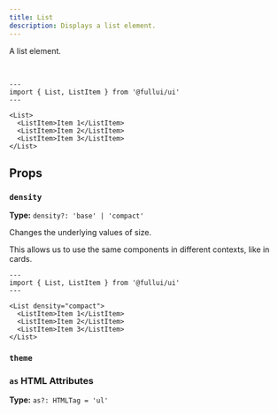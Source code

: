 ```yaml
---
title: List
description: Displays a list element.
---
```


A list element.

<br/>
  
```astro live
---
import { List, ListItem } from '@fullui/ui'
---

<List>
  <ListItem>Item 1</ListItem>
  <ListItem>Item 2</ListItem>
  <ListItem>Item 3</ListItem>
</List>
```

## Props
### `density`
**Type:** `density?: 'base' | 'compact'`

Changes the underlying values of size.

This allows us to use the same components in different contexts, like in cards.

```astro live
---
import { List, ListItem } from '@fullui/ui'
---

<List density="compact">
  <ListItem>Item 1</ListItem>
  <ListItem>Item 2</ListItem>
  <ListItem>Item 3</ListItem>
</List>
```

### `theme`
<Theming/>

### `as` HTML Attributes
**Type:** `as?: HTMLTag = 'ul'`
<AsProp/>
